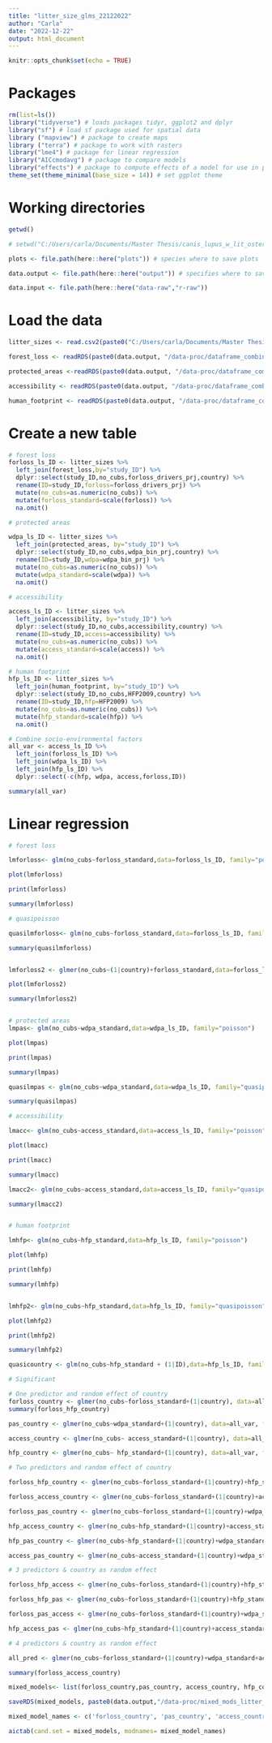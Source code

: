 ```yaml
---
title: "litter_size_glms_22122022"
author: "Carla"
date: "2022-12-22"
output: html_document
---
```


```r
knitr::opts_chunk$set(echo = TRUE)
```

# Packages 

```r
rm(list=ls())
library("tidyverse") # loads packages tidyr, ggplot2 and dplyr
library("sf") # load sf package used for spatial data
library ("mapview") # package to create maps
library ("terra") # package to work with rasters
library("lme4") # package for linear regression
library("AICcmodavg") # package to compare models
library("effects") # package to compute effects of a model for use in plots
theme_set(theme_minimal(base_size = 14)) # set ggplot theme 
```


# Working directories 
``` r
getwd()

# setwd("C:/Users/carla/Documents/Master Thesis/canis_lupus_w_lit_osterburg_c")

plots <- file.path(here::here("plots")) # species where to save plots

data.output <- file.path(here::here("output")) # specifies where to save outputs

data.input <- file.path(here::here("data-raw","r-raw")) 

```

# Load the data

``` r

litter_sizes <- read.csv2(paste0("C:/Users/carla/Documents/Master Thesis/canis_lupus_w_lit_osterburg_c/data-raw/r-raw/no_cubs_20012023.csv"), header=TRUE, sep=";", dec = ".")

forest_loss <- readRDS(paste0(data.output, "/data-proc/dataframe_combined_buffer_forloss2023-01-20.rds"))

protected_areas <-readRDS(paste0(data.output, "/data-proc/dataframe_combined_buffer_wdpa2023-01-20.rds"))

accessibility <- readRDS(paste0(data.output, "/data-proc/dataframe_combined_buffer_access2023-01-20.rds"))

human_footprint <- readRDS(paste0(data.output, "/data-proc/dataframe_combined_buffer_hfp2023-01-20.rds"))

```


# Create a new table

``` r

# forest loss
forloss_ls_ID <- litter_sizes %>%
  left_join(forest_loss,by="study_ID") %>%
  dplyr::select(study_ID,no_cubs,forloss_drivers_prj,country) %>%
  rename(ID=study_ID,forloss=forloss_drivers_prj) %>%
  mutate(no_cubs=as.numeric(no_cubs)) %>%
  mutate(forloss_standard=scale(forloss)) %>%
  na.omit()

# protected areas 

wdpa_ls_ID <- litter_sizes %>%
  left_join(protected_areas, by="study_ID") %>%
  dplyr::select(study_ID,no_cubs,wdpa_bin_prj,country) %>%
  rename(ID=study_ID,wdpa=wdpa_bin_prj) %>%
  mutate(no_cubs=as.numeric(no_cubs)) %>%
  mutate(wdpa_standard=scale(wdpa)) %>%
  na.omit()

# accessibility 

access_ls_ID <- litter_sizes %>%
  left_join(accessibility, by="study_ID") %>%
  dplyr::select(study_ID,no_cubs,accessibility,country) %>%
  rename(ID=study_ID,access=accessibility) %>%
  mutate(no_cubs=as.numeric(no_cubs)) %>%
  mutate(access_standard=scale(access)) %>%
  na.omit()

# human footprint
hfp_ls_ID <- litter_sizes %>%
  left_join(human_footprint, by="study_ID") %>%
  dplyr::select(study_ID,no_cubs,HFP2009,country) %>%
  rename(ID=study_ID,hfp=HFP2009) %>%
  mutate(no_cubs=as.numeric(no_cubs)) %>%
  mutate(hfp_standard=scale(hfp)) %>%
  na.omit()

# Combine socio-environmental factors 
all_var <- access_ls_ID %>%
  left_join(forloss_ls_ID) %>%
  left_join(wdpa_ls_ID) %>%
  left_join(hfp_ls_ID) %>%
  dplyr::select(-c(hfp, wdpa, access,forloss,ID))

summary(all_var)

```


# Linear regression

``` r
# forest loss

lmforloss<- glm(no_cubs~forloss_standard,data=forloss_ls_ID, family="poisson")

plot(lmforloss)

print(lmforloss)

summary(lmforloss)

# quasipoisson 

quasilmforloss<- glm(no_cubs~forloss_standard,data=forloss_ls_ID, family="quasipoisson")

summary(quasilmforloss)


lmforloss2 <- glmer(no_cubs~(1|country)+forloss_standard,data=forloss_ls_ID, family="poisson")

plot(lmforloss2)

summary(lmforloss2)


# protected areas
lmpas<- glm(no_cubs~wdpa_standard,data=wdpa_ls_ID, family="poisson")

plot(lmpas)

print(lmpas)

summary(lmpas)

quasilmpas <- glm(no_cubs~wdpa_standard,data=wdpa_ls_ID, family="quasipoisson")

summary(quasilmpas)

# accessibility

lmacc<- glm(no_cubs~access_standard,data=access_ls_ID, family="poisson")

plot(lmacc)

print(lmacc)

summary(lmacc)

lmacc2<- glm(no_cubs~access_standard,data=access_ls_ID, family="quasipoisson")

summary(lmacc2)


# human footprint 

lmhfp<- glm(no_cubs~hfp_standard,data=hfp_ls_ID, family="poisson")

plot(lmhfp)

print(lmhfp)

summary(lmhfp)


lmhfp2<- glm(no_cubs~hfp_standard,data=hfp_ls_ID, family="quasipoisson")

plot(lmhfp2)

print(lmhfp2)

summary(lmhfp2)

quasicountry <- glm(no_cubs~hfp_standard + (1|ID),data=hfp_ls_ID, family="quasipoisson")

# Significant 

```


```` r

# One predictor and random effect of country
forloss_country <- glmer(no_cubs~forloss_standard+(1|country), data=all_var, family="poisson")
summary(forloss_hfp_country)

pas_country <- glmer(no_cubs~wdpa_standard+(1|country), data=all_var, family="poisson")

access_country <- glmer(no_cubs~ access_standard+(1|country), data=all_var, family="poisson")

hfp_country <- glmer(no_cubs~ hfp_standard+(1|country), data=all_var, family="poisson")

# Two predictors and random effect of country

forloss_hfp_country <- glmer(no_cubs~forloss_standard+(1|country)+hfp_standard, data=all_var, family="poisson")

forloss_access_country <- glmer(no_cubs~forloss_standard+(1|country)+access_standard, data=all_var, family="poisson")

forloss_pas_country <- glmer(no_cubs~forloss_standard+(1|country)+wdpa_standard, data=all_var, family="poisson")

hfp_access_country <- glmer(no_cubs~hfp_standard+(1|country)+access_standard, data= all_var, family = "poisson")

hfp_pas_country <- glmer(no_cubs~hfp_standard+(1|country)+wdpa_standard, data=all_var, family="poisson")

access_pas_country <- glmer(no_cubs~access_standard+(1|country)+wdpa_standard, data=all_var, family="poisson")

# 3 predictors & country as random effect

forloss_hfp_access <- glmer(no_cubs~forloss_standard+(1|country)+hfp_standard+access_standard, data=all_var, family="poisson")

forloss_hfp_pas <- glmer(no_cubs~forloss_standard+(1|country)+hfp_standard+wdpa_standard, data=all_var, family="poisson")

forloss_pas_access <- glmer(no_cubs~forloss_standard+(1|country)+wdpa_standard+access_standard, data=all_var, family="poisson")

hfp_access_pas <- glmer(no_cubs~hfp_standard+(1|country)+access_standard+wdpa_standard, data=all_var, family="poisson")

# 4 predictors & country as random effect

all_pred <- glmer(no_cubs~forloss_standard+(1|country)+wdpa_standard+access_standard+hfp_standard, data=all_var, family="poisson")

summary(forloss_access_country)

mixed_models<- list(forloss_country,pas_country, access_country, hfp_country, forloss_hfp_country, forloss_access_country, forloss_pas_country, hfp_access_country, hfp_pas_country, access_pas_country, forloss_hfp_access, forloss_hfp_pas, forloss_pas_access, hfp_access_pas,all_pred)

saveRDS(mixed_models, paste0(data.output,"/data-proc/mixed_mods_litter_size",Sys.Date(),".rds"))

mixed_model_names <- c('forloss_country', 'pas_country', 'access_country', 'hfp_country', 'forloss_hfp_country','forloss_access_country','forloss_pas_country','hfp_access_country', 'hfp_pas_country','access_pas_country', 'forloss_hfp_access','forloss_hfp_pas', 'forloss_pas_access','hfp_access_pas', 'all_pred')

aictab(cand.set = mixed_models, modnames= mixed_model_names)

`````
